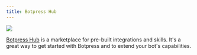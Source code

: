 ```yaml
---
title: Botpress Hub
---
```


<Img src="./assets/botpress-hub.png" />

[Botpress Hub](https://botpress.com/hub) is a marketplace for pre-built integrations and skills. It's a great way to get started with Botpress and to extend your bot's capabilities.
